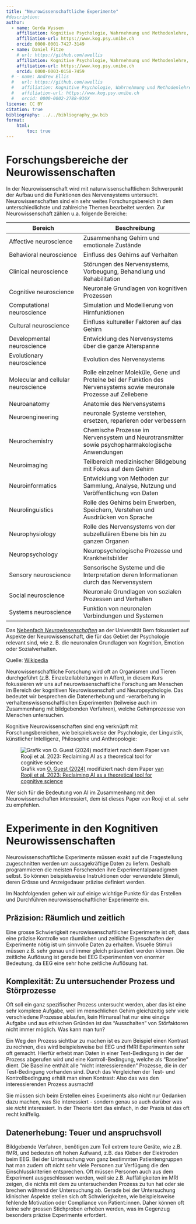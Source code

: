 ```yaml
---
title: "Neurowissenschaftliche Experimente"
#description: 
author:
  - name: Gerda Wyssen
    affiliation: Kognitive Psychologie, Wahrnehmung und Methodenlehre, Universität Bern 
    affiliation-url: https://www.kog.psy.unibe.ch
    orcid: 0000-0001-7427-3149
  - name: Daniel Fitze
    # url: https://github.com/awellis
    affiliation: Kognitive Psychologie, Wahrnehmung und Methodenlehre, Universität Bern 
    affiliation-url: https://www.kog.psy.unibe.ch
    orcid: 0000-0003-0158-7459  
  # - name: Andrew Ellis
  #   url: https://github.com/awellis
  #   affiliation: Kognitive Psychologie, Wahrnehmung und Methodenlehre, Universität Bern 
  #   affiliation-url: https://www.kog.psy.unibe.ch
  #   orcid: 0000-0002-2788-936X
license: CC BY
citation: true
bibliography: ../../bibliography_gw.bib
format:
    html:
        toc: true
---
```


# Forschungsbereiche der Neurowissenschaften

In der Neurowissenschaft wird mit naturwissenschaftlichem Schwerpunkt der Aufbau und die Funktionen des Nervensystems untersucht. Neurowissenschaften sind ein sehr weites Forschungsbereich in dem unterschiedlichste und zahlreiche Themen bearbeitet werden. Zur Neurowissenschaft zählen u.a. folgende Bereiche:


| Bereich                             | Beschreibung                                                                                                          |
|-----------------------------|-------------------------------------------|
| Affective neuroscience              | Zusammenhang Gehirn und emotionale Zustände                                                                           |
| Behavioral neuroscience             | Einfluss des Gehirns auf Verhalten                                                                                    |
| Clinical neuroscience               | Störungen des Nervensystems, Vorbeugung, Behandlung und Rehabilitation                                                |
| Cognitive neuroscience              | Neuronale Grundlagen von kognitiven Prozessen                                                                         |
| Computational neuroscience          | Simulation und Modellierung von Hirnfunktionen                                                                        |
| Cultural neuroscience               | Einfluss kultureller Faktoren auf das Gehirn                                                                          |
| Developmental neuroscience          | Entwicklung des Nervensystems über die ganze Alterspanne                                                              |
| Evolutionary neuroscience           | Evolution des Nervensystems                                                                                           |
| Molecular and cellular neuroscience | Rolle einzelner Moleküle, Gene und Proteine bei der Funktion des Nervensystems sowie meuronale Prozesse auf Zellebene |
| Neuroanatomy                        | Anatomie des Nervensystems                                                                                            |
| Neuroengineering                    | neuronale Systeme verstehen, ersetzen, reparieren oder verbessern                                                     |
| Neurochemistry                      | Chemische Prozesse im Nervensystem und Neurotransmitter sowie psychopharmakologische Anwendungen                      |
| Neuroimaging                        | Teilbereich medizinischer Bildgebung mit Fokus auf dem Gehirn                                                         |
| Neuroinformatics                    | Entwicklung von Methoden zur Sammlung, Analyse, Nutzung und Veröffentlichung von Daten                                |
| Neurolinguistics                    | Rolle des Gehirns beim Erwerben, Speichern, Verstehen und Ausdrücken von Sprache                                      |
| Neurophysiology                     | Rolle des Nervensystems von der subzellulären Ebene bis hin zu ganzen Organen                                         |
| Neuropsychology                     | Neuropsychologische Prozesse und Krankheitsbilder                                                                     |
| Sensory neuroscience                | Sensorische Systeme und die Interpretation deren Informationen durch das Nervensystem                                 |
| Social neuroscience                 | Neuronale Grundlagen von sozialen Prozessen und Verhalten                                                             |
| Systems neuroscience                | Funktion von neuronalen Verbindungen und Systemen                                                                     |
<aside> Das [Nebenfach _Neurowissenschaften_](https://www.philhum.unibe.ch/studium/studienprogramme/neurowissenschaft/index_ger.html) an der Universität Bern fokussiert auf Aspekte der Neurowissenschaft, die für das Gebiet der Psychologie relevant sind, wie z. B. die neuronalen Grundlagen von Kognition, Emotion oder Sozialverhalten. </aside>

Quelle: [Wikipedia](https://en.wikipedia.org/wiki/Neuroscience)


Neurowissenschaftliche Forschung wird oft an Organismen und Tieren durchgeführt (z.B. Einzelzellableitungen in Affen), in diesem Kurs fokussieren wir uns auf neurowissenschaftliche Forschung am Menschen im Bereich der kognitiven Neurowissenschaft und Neuropsychologie. Das bedeutet wir besprechen die Datenerhebung und -verarbeitung in verhaltenswissenschaftlichen Experimenten (teilweise auch im Zusammenhang mit bildgebenden Verfahren), welche Gehirnprozesse von Menschen untersuchen.

Kognitive Neurowissenschaften sind eng verknüpft mit Forschungsbereichen, wie beispielsweise der Psychologie, der Linguistik, künstlicher Intelligenz, Philosophie und Anthropologie:

![Grafik von [O. Guest (2024)](https://github.com/oliviaguest/cogsci-hexagon) modifiziert nach dem Paper [van Rooji et al. 2023: Reclaiming AI as a theoretical tool for cognitive science](https://osf.io/preprints/psyarxiv/4cbuv)](img/hexagon.png)

<aside> Wer sich für die Bedeutung von AI im Zusammenhang mit den Neurowissenschaften interessiert, dem ist dieses Paper von Rooji et al. sehr zu empfehlen. </aside>


# Experimente in den Kognitiven Neurowissenschaften

Neurowissenschaftliche Experimente müssen exakt auf die Fragestellung zugeschnitten werden um aussagekräftige Daten zu liefern. Deshalb programmieren die meisten Forschenden ihre Experimentalparadigmen selbst. So können beispielsweise Instruktionen oder verwendete Stimuli, deren Grösse und Anzeigedauer präzise definiert werden.

Im Nachfolgenden gehen wir auf einige wichtige Punkte für das Erstellen und Durchführen neurowissenschaftlicher Experimente ein.

## Präzision: Räumlich und zeitlich
Eine grosse Schwierigkeit neurowissenschaftlicher Experimente ist oft, dass eine präzise Kontrolle von räumlichen und zeitliche Eigenschaften der Experimente nötig ist um sinnvolle Daten zu erhalten. Visuelle Stimuli müssen z.B. sehr genau und immer gleich präsentiert werden können. Die zeitliche Auflösung ist gerade bei EEG Experimenten von enormer Bedeutung, da EEG eine sehr hohe zeitliche Auflösung hat.

## Komplexität: Zu untersuchender Prozess und Störprozesse

Oft soll ein ganz spezifischer Prozess untersucht werden, aber das ist eine sehr komplexe Aufgabe, weil im menschlichen Gehirn gleichzeitig sehr viele verschiedene Prozesse ablaufen, kein Hirnareal hat nur eine einzige Aufgabe und aus ethischen Gründen ist das "Ausschalten" von Störfaktoren nicht immer möglich. Was kann man tun? 

Ein Weg den Prozess sichtbar zu machen ist es zum Beispiel einen Kontrast zu rechnen, dies wird beispielsweise bei EEG und fMRI Experimenten sehr oft gemacht. Hierfür erhebt man Daten in einer Test-Bedingung in der der Prozess abgerufen wird und eine Kontroll-Bedingung, welche als "Baseline" dient. Die Baseline enthält alle "nicht interessierenden" Prozesse, die in der Test-Bedingung vorhanden sind. Durch das Vergleichen der Test- und Kontrollbedingung erhält man einen Kontrast: Also das was den interessierenden Prozess ausmacht!

Sie müssen sich beim Erstellen eines Experiments also nicht nur Gedanken dazu machen, was Sie interessiert - sondern genau so auch darüber was sie _nicht_ interessiert. In der Theorie tönt das einfach, in der Praxis ist das oft recht kniffelig.


## Datenerhebung: Teuer und anspruchsvoll

Bildgebende Verfahren, benötigen zum Teil extrem teure Geräte, wie z.B. fMRI, und bedeuten oft hohen Aufwand, z.B. das Kleben der Elektroden beim EEG. Bei der Untersuchung von ganz bestimmten Patientengruppen hat man zudem oft nicht sehr viele Personen zur Verfügung die den Einschlusskriterien entsprechen. Oft müssen Personen auch aus dem Experiment ausgeschlossen werden, weil sie z.B. Auffälligkeiten im MRI zeigen, die nichts mit dem zu untersuchenden Prozess zu tun hat oder sie brechen während der Untersuchung ab. Gerade bei der Untersuchung klinischer Aspekte stellen sich oft Schwierigkeiten, wie beispielsweise fehlende Motivation oder Compliance von Patient:innen. Daher können oft keine sehr grossen Stichproben erhoben werden, was im Gegenzug besonders präzise Experimente erfordert. 



<!-- ## Neue Fragestellung -->

<!-- Oft muss ein neues Paradigma erstellt werden, d.h. der/die Forschende kann kein schon bestehendes Experiment nutzen, sondern untersucht einen Aspekt eines neuronalen Prozesses. Das erfordert sowohl Kenntnisse im Programmieren, der zu verwendenden Technink, wie auch der Gehirnprozesse während des Vorgangs. -->










